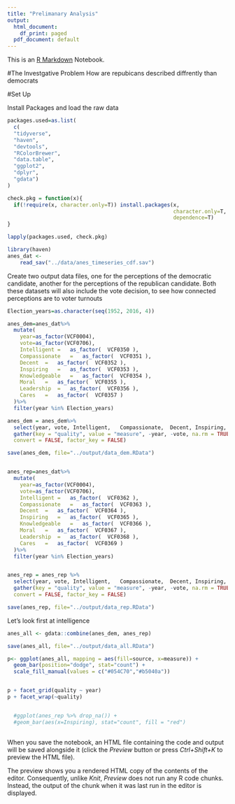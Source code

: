 ```yaml
---
title: "Prelimanary Analysis"
output:
  html_document:
    df_print: paged
  pdf_document: default
---
```


This is an [R Markdown](http://rmarkdown.rstudio.com) Notebook. 

#The Investgative Problem
How are repubicans described diffrently than democrats



#Set Up

Install Packages and load the raw data

```r
packages.used=as.list(
  c(
  "tidyverse",
  "haven",
  "devtools",
  "RColorBrewer",
  "data.table",
  "ggplot2",
  "dplyr",
  "gdata")
)

check.pkg = function(x){
  if(!require(x, character.only=T)) install.packages(x, 
                                                     character.only=T,
                                                     dependence=T)
}

lapply(packages.used, check.pkg)

library(haven)
anes_dat <-
    read_sav("../data/anes_timeseries_cdf.sav")
```

Create two output data files, one for the perceptions of the democratic candidate, another for the perceptions of the republican candidate. Both these datasets will also include the vote decision, to see how connected perceptions are to voter turnouts

```r
Election_years=as.character(seq(1952, 2016, 4))

anes_dem=anes_dat%>%
  mutate(
    year=as_factor(VCF0004),
    vote=as_factor(VCF0706),
    Intelligent	=	as_factor(	VCF0350	),
    Compassionate	=	as_factor(	VCF0351	),
    Decent	=	as_factor(	VCF0352	),
    Inspiring	=	as_factor(	VCF0353	),
    Knowledgeable	=	as_factor(	VCF0354	),
    Moral	=	as_factor(	VCF0355	),
    Leadership	=	as_factor(	VCF0356	),
    Cares	=	as_factor(	VCF0357	)
  )%>%
  filter(year %in% Election_years)

anes_dem = anes_dem%>%
  select(year, vote, Intelligent,	Compassionate,	Decent,	Inspiring,	Knowledgeable,	Moral,	Leadership,	Cares)%>%
  gather(key = "quality", value = "measure", -year, -vote, na.rm = TRUE,
  convert = FALSE, factor_key = FALSE)

save(anes_dem, file="../output/data_dem.RData")


anes_rep=anes_dat%>%
  mutate(
    year=as_factor(VCF0004),
    vote=as_factor(VCF0706),
    Intelligent	=	as_factor(	VCF0362	),
    Compassionate	=	as_factor(	VCF0363	),
    Decent	=	as_factor(	VCF0364	),
    Inspiring	=	as_factor(	VCF0365	),
    Knowledgeable	=	as_factor(	VCF0366	),
    Moral	=	as_factor(	VCF0367	),
    Leadership	=	as_factor(	VCF0368	),
    Cares	=	as_factor(	VCF0369	)
  )%>%
  filter(year %in% Election_years)


anes_rep = anes_rep %>% 
  select(year, vote, Intelligent,	Compassionate,	Decent,	Inspiring,	Knowledgeable,	Moral,	Leadership,	Cares) %>%
  gather(key = "quality", value = "measure", -year, -vote, na.rm = TRUE,
  convert = FALSE, factor_key = FALSE)

save(anes_rep, file="../output/data_rep.RData")

```

Let's look first at intelligence
```r
anes_all <- gdata::combine(anes_dem, anes_rep)

save(anes_all, file="../output/data_all.RData")

```



```r


p<- ggplot(anes_all, mapping = aes(fill=source, x=measure)) + 
  geom_bar(position="dodge", stat="count") +
  scale_fill_manual(values = c("#054C70","#b5040a"))


p + facet_grid(quality ~ year)
p + facet_wrap(~quality)


  #ggplot(anes_rep %>% drop_na()) + 
  #geom_bar(aes(x=Inspiring), stat="count", fill = "red") 
  
```


When you save the notebook, an HTML file containing the code and output will be saved alongside it (click the *Preview* button or press *Ctrl+Shift+K* to preview the HTML file).

The preview shows you a rendered HTML copy of the contents of the editor. Consequently, unlike *Knit*, *Preview* does not run any R code chunks. Instead, the output of the chunk when it was last run in the editor is displayed.
